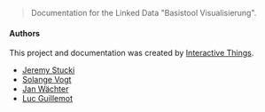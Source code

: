 > Documentation for the Linked Data "Basistool Visualisierung".

<ImageSpecimen src="./static/hero.png" plain/>

#### Authors

This project and documentation was created by [Interactive Things](https://www.interactivethings.com).

- [Jeremy Stucki](jeremy@interactivethings.com)
- [Solange Vogt](solange@interactivethings.com)
- [Jan Wächter](jan@interactivethings.com)
- [Luc Guillemot](luc@interactivethings.com)
